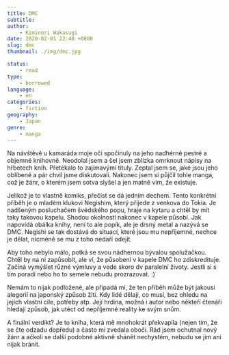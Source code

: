 ```yaml
---
title: DMC
subtitle:
author:
    - Kiminori Wakasugi
date: 2020-02-01 22:40 +0800
slug: dmc
thumbnail: ./img/dmc.jpg

status:
    - read
type:
    - borrowed
language:
    - en
categories:
    - fiction
geography:
    - Japan
genre:
    - manga
---
```


Na návštěvě u kamaráda moje oči spočinuly na jeho nadhérně pestré a objemné knihovně. Neodolal jsem a šel jsem zblízka omrknout nápisy na hřbetech knih. Přetékalo to zajímavými tituly. Zeptal jsem se, jaké jsou jeho oblíbené a pár chvil jsme diskutovali. Nakonec jsem si půjčil tohle manga, což je žánr, o kterém jsem sotva slyšel a jen matně vím, že existuje.

Jelikož je to vlastně komiks, přečíst se dá jedním dechem. Tento konkrétní příběh je o mladém klukovi Negishim, který přijede z venkova do Tokia. Je nadšeným posluchačem švédského popu, hraje na kytaru a chtěl by mít taky takovou kapelu. Shodou okolností nakonec v kapele působí. Jak napovídá obálka knihy, není to ale popík, ale je drsný metal a nazývá se DMC. Negishi se tak dostává do situací, které jsou mu nepříjemné, nechce je dělat, nicméně se mu z toho nedaří odejít.

Aby toho nebylo málo, potká se svou nádhernou bývalou spolužačkou. Chtěl by na ni zapůsobit, ale ví, že působení v kapele DMC ho zdiskredituje. Začíná vymýšlet různé výmluvy a vede skoro dv paralelní životy. Jestli si s tím poradí nebo ho to semele nebudu prozrazovat. :)

Nemám to nijak podložené, ale připadá mi, že ten příběh může být jakousi alegorií na japonský způsob žití. Kdy lidé dělají, co musí, bez ohledu na jejich vlastní cíle, potřeby atp. Její hrdina, možná i autor nebo někteří čtenáři hledají způsob, jak utéct od nepříjemné reality ke svým snům.

A finální verdikt? Je to kniha, která mě mnohokrát překvapila (nejen tím, že se čte odzadu dopředu) a často mi zvedala obočí. Rád jsem ochutnal nový žánr a ačkoli se další podobné aktivně shánět nechystém, nebudu se jim ani nijak bránit.
